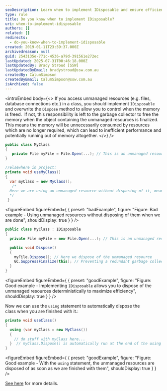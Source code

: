 ```yaml
---
seoDescription: Learn when to implement IDisposable and ensure efficient memory management in .NET by understanding how to control unmanaged resources with this guide.
type: rule
title: Do you know when to implement IDisposable?
uri: when-to-implement-idisposable
authors: []
related: []
redirects:
  - do-you-know-when-to-implement-idisposable
created: 2019-01-11T23:59:37.000Z
archivedreason: null
guid: 2543135e-771c-4536-a79d-391561e272ec
lastUpdated: 2025-07-31T00:46:18.000Z
lastUpdatedBy: Brady Stroud [SSW]
lastUpdatedByEmail: bradystroud@ssw.com.au
createdBy: CalumSimpson
createdByEmail: CalumSimpson@ssw.com.au
isArchived: false
---
```


<introEmbed
  body={<>
If you access unmanaged resources (e.g. files, database connections etc.) in a class, you should implement `IDisposable` and overwrite the `Dispose` method to allow you to control when the memory is freed.  If not, this responsibility is left to the garbage collector to free the memory when the object containing the unmanaged resources is finalized. This means the memory will be unnecessarily consumed by resources which are no longer required, which can lead to inefficient performance and potentially running out of memory altogether.
  </>}
/>
```cs
public class MyClass
{
   private File myFile = File.Open(...); // This is an unmanaged resource
}

//elsewhere in project:
private void useMyClass()
{
  var myClass = new MyClass();
   /*
  Here we are using an unmanaged resource without disposing of it, meaning it will hang around in memory unnecessarily until the garbage collector finalizes it
  */
 }
```
<figureEmbed figureEmbed={ {
  preset: "badExample",
  figure: "Figure: Bad example - Using unmanaged resources without disposing of them when we are done",
  shouldDisplay: true
} } />


```cs
public class MyClass : IDisposable
{
  private File myFile = new File.Open(...); // This is an unmanaged resource

  public void Dispose()
  {
    myFile.Dispose(); // Here we dispose of the unmanaged resource
    GC.SuppressFinalize(this); // Preventing a redundant garbage collector finalize call
  }
}
```
<figureEmbed figureEmbed={ {
  preset: "goodExample",
  figure: "Figure: Good example - Implementing `IDisposable` allows you to dispose of the unmanaged resources deterministically to maximize efficiency",
  shouldDisplay: true
} } />


Now we can use the `using` statement to automatically dispose the class when you are finished with it.:

```cs
private void useClass()
{
  using (var myClass = new MyClass())
  {
    // do stuff with myClass here...
  }  // myClass.Dispose() is automatically run at the end of the using block
}
```
<figureEmbed figureEmbed={ {
  preset: "goodExample",
  figure: "Figure: Good example - With the `using` statement, the unmanaged resources are disposed of as soon as we are finished with them",
  shouldDisplay: true
} } />


[See here](https://msdn.microsoft.com/en-us/library/system.idisposable.dispose.aspx?WT.mc_id=DP-MVP-33518) for more details.
